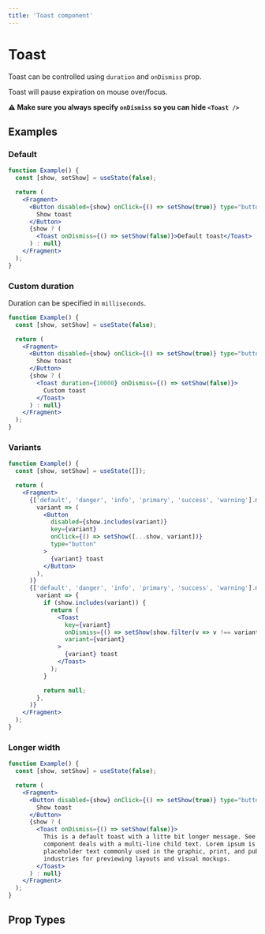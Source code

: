 ```yaml
---
title: 'Toast component'
---
```


# Toast

Toast can be controlled using `duration` and `onDismiss` prop.

Toast will pause expiration on mouse over/focus.

**⚠️ Make sure you always specify `onDismiss` so you can hide `<Toast />`**

## Examples

### Default

```jsx live=true
function Example() {
  const [show, setShow] = useState(false);

  return (
    <Fragment>
      <Button disabled={show} onClick={() => setShow(true)} type="button">
        Show toast
      </Button>
      {show ? (
        <Toast onDismiss={() => setShow(false)}>Default toast</Toast>
      ) : null}
    </Fragment>
  );
}
```

### Custom duration

Duration can be specified in `milliseconds`.

```jsx live=true
function Example() {
  const [show, setShow] = useState(false);

  return (
    <Fragment>
      <Button disabled={show} onClick={() => setShow(true)} type="button">
        Show toast
      </Button>
      {show ? (
        <Toast duration={10000} onDismiss={() => setShow(false)}>
          Custom toast
        </Toast>
      ) : null}
    </Fragment>
  );
}
```

### Variants

```jsx live=true
function Example() {
  const [show, setShow] = useState([]);

  return (
    <Fragment>
      {['default', 'danger', 'info', 'primary', 'success', 'warning'].map(
        variant => (
          <Button
            disabled={show.includes(variant)}
            key={variant}
            onClick={() => setShow([...show, variant])}
            type="button"
          >
            {variant} toast
          </Button>
        ),
      )}
      {['default', 'danger', 'info', 'primary', 'success', 'warning'].map(
        variant => {
          if (show.includes(variant)) {
            return (
              <Toast
                key={variant}
                onDismiss={() => setShow(show.filter(v => v !== variant))}
                variant={variant}
              >
                {variant} toast
              </Toast>
            );
          }

          return null;
        },
      )}
    </Fragment>
  );
}
```

### Longer width

```jsx live=true
function Example() {
  const [show, setShow] = useState(false);

  return (
    <Fragment>
      <Button disabled={show} onClick={() => setShow(true)} type="button">
        Show toast
      </Button>
      {show ? (
        <Toast onDismiss={() => setShow(false)}>
          This is a default toast with a litte bit longer message. See how this
          component deals with a multi-line child text. Lorem ipsum is
          placeholder text commonly used in the graphic, print, and publishing
          industries for previewing layouts and visual mockups.
        </Toast>
      ) : null}
    </Fragment>
  );
}
```

## Prop Types

<PropTypes component="Toast" />
